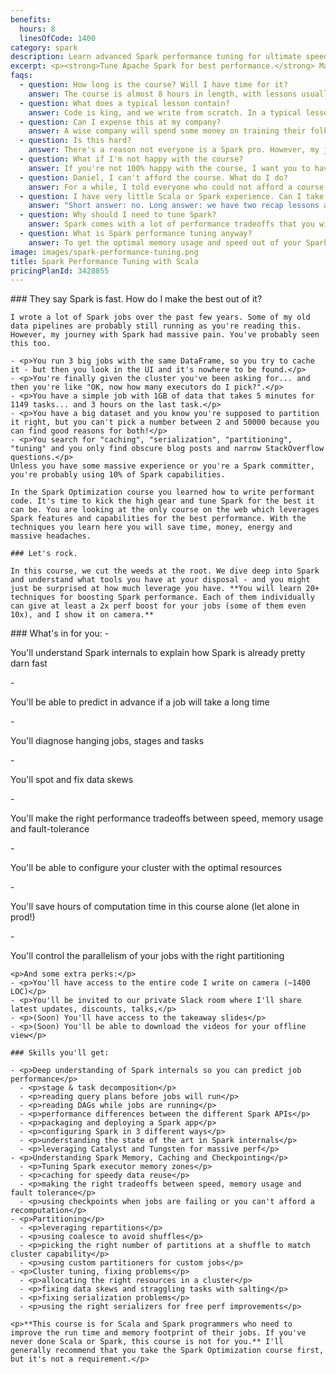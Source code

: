 ```yaml
---
benefits:
  hours: 8
  linesOfCode: 1400
category: spark
description: Learn advanced Spark performance tuning for ultimate speed. Master Spark internals and configurations to maximize the efficiency of your cluster.
excerpt: <p><strong>Tune Apache Spark for best performance.</strong> Master Spark internals and configurations for maximum speed and memory efficiency for your cluster.</p>
faqs:
  - question: How long is the course? Will I have time for it?
    answer: The course is almost 8 hours in length, with lessons usually 20-30 minutes each, and we write 1000-1500 lines of code. That’s because to learn strategies to boost Spark’s performance, 5-minute lectures or fill-in-the-blanks quizzes won’t give you the necessary results. For the best effectiveness, it’s advised to watch the video lectures in 1-hour chunks at a time.
  - question: What does a typical lesson contain?
    answer: Code is king, and we write from scratch. In a typical lesson I'll explain some concepts in short, then I'll dive right into the code. We'll write it together, either in the IDE or in the Spark Shell, and we test the effects of the code on either pre-loaded data (which I provide) or with bigger, generated data (whose generator I also provide). Sometimes we'll spend some time in the Spark UI to understand what's going on. A few lectures are atypical in that we're going to go through some thought exercises, but they're no less powerful.
  - question: Can I expense this at my company?
    answer: A wise company will spend some money on training their folks here rather than spending thousands (or millions) on computing power for nothing.
  - question: Is this hard?
    answer: There's a reason not everyone is a Spark pro. However, my job is to give you these (otherwise hard) topics in a way that will make you go like "huh, that wasn't so hard".
  - question: What if I'm not happy with the course?
    answer: If you're not 100% happy with the course, I want you to have your money back. It's a risk-free investment.
  - question: Daniel, I can't afford the course. What do I do?
    answer: For a while, I told everyone who could not afford a course to email me and I gave them discounts. But then I looked at the stats. Almost ALL the people who actually took the time and completed the course had paid for it in full. So I'm not offering discounts anymore. This is an investment in yourself, which will pay off 100x if you commit. If you find it didn't match your investment, I'll give you a refund.
  - question: I have very little Scala or Spark experience. Can I take this course?
    answer: "Short answer: no. Long answer: we have two recap lessons at the beginning, but they're not a crash course into Scala or Spark and they're not enough if this is the first time you're seeing them. You should take the Scala beginners course and the Spark Essentials course at least. I'll also recommend taking the first Spark Optimization course, but it's not a requirement - this course is standalone. "
  - question: Why should I need to tune Spark?
    answer: Spark comes with a lot of performance tradeoffs that you will have to make while running your jobs. It's important to know what they are and how you can use each configuration or setting, so that you can get the best performance out of your jobs.
  - question: What is Spark performance tuning anyway?
    answer: To get the optimal memory usage and speed out of your Spark job, you will need to know how Spark works. Tuning Spark means setting the right configurations before running a job, the right resource allocation for your clusters, the right partitioning for your data, and many other aspects.
image: images/spark-performance-tuning.png
title: Spark Performance Tuning with Scala
pricingPlanId: 3428855
---
```



<CourseLayout>
  <Fragment slot="goal">
    ### They say Spark is fast. How do I make the best out of it?

    I wrote a lot of Spark jobs over the past few years. Some of my old data pipelines are probably still running as you're reading this. However, my journey with Spark had massive pain. You've probably seen this too.

    - <p>You run 3 big jobs with the same DataFrame, so you try to cache it - but then you look in the UI and it's nowhere to be found.</p>
    - <p>You're finally given the cluster you've been asking for... and then you're like "OK, now how many executors do I pick?".</p>
    - <p>You have a simple job with 1GB of data that takes 5 minutes for 1149 tasks... and 3 hours on the last task.</p>
    - <p>You have a big dataset and you know you're supposed to partition it right, but you can't pick a number between 2 and 50000 because you can find good reasons for both!</p>
    - <p>You search for "caching", "serialization", "partitioning", "tuning" and you only find obscure blog posts and narrow StackOverflow questions.</p>
    Unless you have some massive experience or you're a Spark committer, you're probably using 10% of Spark capabilities.

    In the Spark Optimization course you learned how to write performant code. It's time to kick the high gear and tune Spark for the best it can be. You are looking at the only course on the web which leverages Spark features and capabilities for the best performance. With the techniques you learn here you will save time, money, energy and massive headaches.

    ### Let's rock.

    In this course, we cut the weeds at the root. We dive deep into Spark and understand what tools you have at your disposal - and you might just be surprised at how much leverage you have. **You will learn 20+ techniques for boosting Spark performance. Each of them individually can give at least a 2x perf boost for your jobs (some of them even 10x), and I show it on camera.**

  </Fragment>
  <Fragment slot="skills">
    ### What's in for you:
    - <p>You'll understand Spark internals to explain how Spark is already pretty darn fast</p>
    - <p>You'll be able to predict in advance if a job will take a long time</p>
    - <p>You'll diagnose hanging jobs, stages and tasks</p>
    - <p>You'll spot and fix data skews</p>
    - <p>You'll make the right performance tradeoffs between speed, memory usage and fault-tolerance</p>
    - <p>You'll be able to configure your cluster with the optimal resources</p>
    - <p>You'll save hours of computation time in this course alone (let alone in prod!)</p>
    - <p>You'll control the parallelism of your jobs with the right partitioning</p>

    <p>And some extra perks:</p>
    - <p>You'll have access to the entire code I write on camera (~1400 LOC)</p>
    - <p>You'll be invited to our private Slack room where I'll share latest updates, discounts, talks,</p>
    - <p>(Soon) You'll have access to the takeaway slides</p>
    - <p>(Soon) You'll be able to download the videos for your offline view</p>

    ### Skills you'll get:

    - <p>Deep understanding of Spark internals so you can predict job performance</p>
      - <p>stage & task decomposition</p>
      - <p>reading query plans before jobs will run</p>
      - <p>reading DAGs while jobs are running</p>
      - <p>performance differences between the different Spark APIs</p>
      - <p>packaging and deploying a Spark app</p>
      - <p>configuring Spark in 3 different ways</p>
      - <p>understanding the state of the art in Spark internals</p>
      - <p>leveraging Catalyst and Tungsten for massive perf</p>
    - <p>Understanding Spark Memory, Caching and Checkpointing</p>
      - <p>Tuning Spark executor memory zones</p>
      - <p>caching for speedy data reuse</p>
      - <p>making the right tradeoffs between speed, memory usage and fault tolerance</p>
      - <p>using checkpoints when jobs are failing or you can't afford a recomputation</p>
    - <p>Partitioning</p>
      - <p>leveraging repartitions</p>
      - <p>using coalesce to avoid shuffles</p>
      - <p>picking the right number of partitions at a shuffle to match cluster capability</p>
      - <p>using custom partitioners for custom jobs</p>
    - <p>Cluster tuning, fixing problems</p>
      - <p>allocating the right resources in a cluster</p>
      - <p>fixing data skews and straggling tasks with salting</p>
      - <p>fixing serialization problems</p>
      - <p>using the right serializers for free perf improvements</p>

    <p>**This course is for Scala and Spark programmers who need to improve the run time and memory footprint of their jobs. If you've never done Scala or Spark, this course is not for you.** I'll generally recommend that you take the Spark Optimization course first, but it's not a requirement.</p>

  </Fragment>
</CourseLayout>
